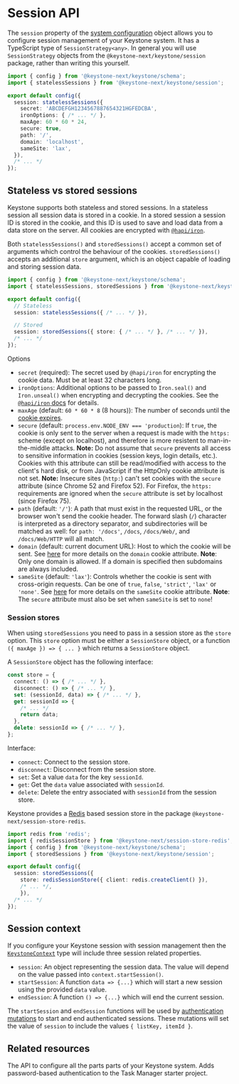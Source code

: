 
# Session API

The `session` property of the [system configuration](./config) object allows you to configure session management of your Keystone system.
It has a TypeScript type of `SessionStrategy<any>`.
In general you will use `SessionStrategy` objects from the `@keystone-next/keystone/session` package, rather than writing this yourself.

```typescript
import { config } from '@keystone-next/keystone/schema';
import { statelessSessions } from '@keystone-next/keystone/session';

export default config({
  session: statelessSessions({
    secret: 'ABCDEFGH1234567887654321HGFEDCBA',
    ironOptions: { /* ... */ },
    maxAge: 60 * 60 * 24,
    secure: true,
    path: '/',
    domain: 'localhost',
    sameSite: 'lax',
  }),
  /* ... */
});
```

## Stateless vs stored sessions

Keystone supports both stateless and stored sessions.
In a stateless session all session data is stored in a cookie.
In a stored session a session ID is stored in the cookie, and this ID is used to save and load data from a data store on the server.
All cookies are encrypted with [`@hapi/iron`](https://hapi.dev/module/iron/).

Both `statelessSessions()` and `storedSessions()` accept a common set of arguments which control the behaviour of the cookies.
`storedSessions()` accepts an additional `store` argument, which is an object capable of loading and storing session data.

```typescript
import { config } from '@keystone-next/keystone/schema';
import { statelessSessions, storedSessions } from '@keystone-next/keystone/session';

export default config({
  // Stateless
  session: statelessSessions({ /* ... */ }),

  // Stored
  session: storedSessions({ store: { /* ... */ }, /* ... */ }),
  /* ... */
});
```

Options

- `secret` (required): The secret used by `@hapi/iron` for encrypting the cookie data. Must be at least 32 characters long.
- `ironOptions`: Additional options to be passed to `Iron.seal()` and `Iron.unseal()` when encrypting and decrypting the cookies.
  See the [`@hapi/iron` docs](https://hapi.dev/module/iron/api/?v=6.0.0#options) for details.
- `maxAge` (default: `60 * 60 * 8` (8 hours)): The number of seconds until the [cookie expires](https://developer.mozilla.org/en-US/docs/Web/HTTP/Headers/Set-Cookie).
- `secure` (default: `process.env.NODE_ENV === 'production`): If `true`, the cookie is only sent to the server when a request is made with the `https:` scheme (except on localhost), and therefore is more resistent to man-in-the-middle attacks.
  **Note:** Do not assume that `secure` prevents all access to sensitive information in cookies (session keys, login details, etc.).
  Cookies with this attribute can still be read/modified with access to the client's hard disk, or from JavaScript if the HttpOnly cookie attribute is not set.
  **Note:** Insecure sites (`http:`) can't set cookies with the `secure` attribute (since Chrome 52 and Firefox 52).
  For Firefox, the `https:` requirements are ignored when the `secure` attribute is set by localhost (since Firefox 75).
- `path` (default: `'/'`): A path that must exist in the requested URL, or the browser won't send the cookie header.
  The forward slash (`/`) character is interpreted as a directory separator, and subdirectories will be matched as well: for `path: '/docs'`, `/docs`, `/docs/Web/`, and `/docs/Web/HTTP` will all match.
- `domain` (default: current document URL): Host to which the cookie will be sent. See [here](https://developer.mozilla.org/en-US/docs/Web/HTTP/Headers/Set-Cookie#attributes) for more details on the `domain` cookie attribute.
  **Note**: Only one domain is allowed. If a domain is specified then subdomains are always included.
- `sameSite` (default: `'lax'`): Controls whether the cookie is sent with cross-origin requests. Can be one of `true`, `false`, `'strict'`, `'lax'` or `'none'`. See [here](https://developer.mozilla.org/en-US/docs/Web/HTTP/Headers/Set-Cookie#attributes) for more details on the `sameSite` cookie attribute.
  **Note**: The `secure` attribute must also be set when `sameSite` is set to `none`!

### Session stores

When using `storedSessions` you need to pass in a session store as the `store` option.
This `store` option must be either a `SessionStore` object, or a function `({ maxAge }) => { ... }` which returns a `SessionStore` object.

A `SessionStore` object has the following interface:

```typescript
const store = {
  connect: () => { /* ... */ },
  disconnect: () => { /* ... */ },
  set: (sessionId, data) => { /* ... */ },
  get: sessionId => {
    /* ... */
    return data;
  },
  delete: sessionId => { /* ... */ },
};
```

Interface:

- `connect`: Connect to the session store.
- `disconnect`: Disconnect from the session store.
- `set`: Set a value `data` for the key `sessionId`.
- `get`: Get the `data` value associated with `sessionId`.
- `delete`: Delete the entry associated with `sessionId` from the session store.

Keystone provides a [Redis](https://redis.io/) based session store in the package `@keystone-next/session-store-redis`.

```typescript
import redis from 'redis';
import { redisSessionStore } from '@keystone-next/session-store-redis';
import { config } from '@keystone-next/keystone/schema';
import { storedSessions } from '@keystone-next/keystone/session';

export default config({
  session: storedSessions({
    store: redisSessionStore({ client: redis.createClient() }),
    /* ... */,
    }),
  /* ... */
});
```

## Session context

If you configure your Keystone session with session management then the [`KeystoneContext`](./context) type will include three session related properties.

- `session`: An object representing the session data. The value will depend on the value passed into `context.startSession()`.
- `startSession`: A function `data => {...}` which will start a new session using the provided `data` value.
- `endSession`: A function `() => {...}` which will end the current session.

The `startSession` and `endSession` functions will be used by [authentication mutations](./auth) to start and end authenticated sessions.
These mutations will set the value of `session` to include the values `{ listKey, itemId }`.

## Related resources

<RelatedContent>
  <Well
    heading="Config API Reference"
    href="/docs/apis/config"
    >
    The API to configure all the parts parts of your Keystone system.
  </Well>
  <Well
    heading="Example Project: Authentication"
    href="https://github.com/keystonejs/keystone/tree/master/examples/with-auth"
    target="_blank"
    rel="noopener noreferrer"
    >
    Adds password-based authentication to the Task Manager starter project.
  </Well>
</RelatedContent>

